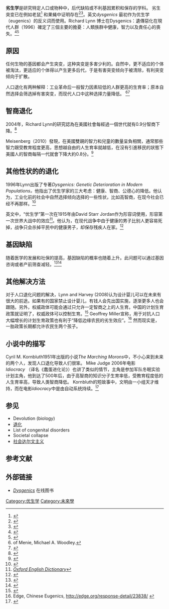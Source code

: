 {{inappropriate tone|time=2015-12-20T03:56:06+00:00}}
{{pov|time=2015-12-20T03:56:06+00:00}}
'''劣生学'''是研究特定人口或物种中，后代缺陷或不利基因累积和保存的学科。 劣生突变已在例如老鼠<ref>{{cite journal|author = Tanabe T, Beam KG, Powell JA, Numa S|title = Restoration of excitation-contraction coupling and slow calcium current in dysgenic muscle by dihydropyridine receptor complementary DNA|journal = Nature|volume = 336|issue = 6195|pages = 134–9|date = November 1988|pmid = 2903448|doi = 10.1038/336134a0|url = http://www.nature.com/nature/journal/v336/n6195/abs/336134a0.html|access-date = 2015-07-09|archive-date = 2016-04-12|archive-url = https://web.archive.org/web/20160412233830/http://www.nature.com/nature/journal/v336/n6195/abs/336134a0.html}}</ref> 和果蝇中证明存在<ref>{{cite journal |author = Kidwell MG|title = Evolution of hybrid dysgenesis determinants in Drosophila melanogaster|journal = Proc. Natl. Acad. Sci. U.S.A.|volume = 80|issue = 6|pages = 1655–9|date = March 1983|pmid = 6300863|pmc = 393661|url = http://www.pnas.org/cgi/pmidlookup?view=long&pmid=6300863|doi = 10.1073/pnas.80.6.1655}}</ref><ref>{{cite journal|url = http://www.scielo.br/scielo.php?pid=S0073-47212002000200007&script=sci_arttext&tlng=|title = Gonadal hybrid dysgenesis in ''Drosophila Sturtevanti'' (Diptera, Drosophilidae)|journal = Iheringia, Sér. Zool.|volume = 92|issue = 2|date = June 2002|doi = 10.1590/S0073-47212002000200007|author = Almeida LM, Carareto CMA|access-date = 2015-07-09|archive-date = 2019-06-08|archive-url = https://web.archive.org/web/20190608112644/http://www.scielo.br/scielo.php?pid=S0073-47212002000200007&script=sci_arttext&tlng=}}</ref>。英文''dysgenics'' 最初作为优生学（eugenics）的反义词而使用。Richard Lynn 博士在Dysgenics：遺傳惡化在現代人群（1996）確定了三個主要的擔憂：人類族群中健康，智力以及責任心的喪失。<ref>{{cite web |url=http://www.bartleby.com/61/60/D0446000.html |title=存档副本 |accessdate=2009-01-25 |deadurl=yes |archiveurl=https://web.archive.org/web/20090318135516/http://www.bartleby.com/61/60/D0446000.html |archivedate=2009-03-18 }}</ref><ref>{{cite web |url=http://medical.merriam-webster.com/medical/dysgenics |title=存档副本 |accessdate=2009-01-25 |deadurl=yes |archiveurl=https://archive.is/20120720150508/http://medical.merriam-webster.com/medical/dysgenics |archivedate=2012-07-20 }}</ref>

== 原因 ==
任何生物的基因都会产生突变，这种突变是多害少利的。自然中，更不适应的个体被淘汰，更适应的个体得以产生更多后代，于是有害突变倾向于被清除，有利突变倾向于扩散。

人口退化有两种解释：工业革命后一般智力因素较低的人群更高的生育率；原本自然选择会筛选掉有害突变，而现代人口中这种选择力量降低。 <ref>of Menie, Michael A. Woodley. </ref><ref name="lynn">{{cite journal|title=Dysgenic fertility for criminal behaviour|journal=Journal of Biosocial Science|doi=10.1017/s0021932000023014|url=https://www.cambridge.org/core/journals/journal-of-biosocial-science/article/dysgenic-fertility-for-criminal-behaviour/6CF6E3CFF6BAFE3EBD497746E7236162|date=1995/10|volume=27|issue=4|pages=405–408|issn=1469-7599|language=en|accessdate=2018-04-02|author=Richard Lynn|archive-date=2020-06-15|archive-url=https://web.archive.org/web/20200615163703/https://www.cambridge.org/core/journals/journal-of-biosocial-science/article/dysgenic-fertility-for-criminal-behaviour/6CF6E3CFF6BAFE3EBD497746E7236162}}</ref>

== 智商退化 ==
2004年，Richard Lynn的研究認為在美國社會每經過一個世代就有0.9分智商下降。<ref>{{Cite journal | last1 = Lynn | first1 = R | title = New evidence of dysgenic fertility for intelligence in the United States | url = https://archive.org/details/sim_intelligence_2004_32_2/page/193 | doi = 10.1016/j.intell.2003.09.002 | journal = Intelligence | volume = 32 | issue = 2 | pages = 193–201 | year = 2004 | pmid =  | pmc = }}</ref>

Meisenberg（2010）發現，在美國雙親的智力和兒童的數量呈負相關，通常那些智力跟受教育程度更高，思想越自由的人生育率就越低，在沒有引進移民的狀態下美國人的智商每隔一代就會下降大約0.8分。<ref>{{Cite journal | last1 = Meisenberg | first1 = Gerhard | title = The reproduction of intelligence | doi = 10.1016/j.intell.2010.01.003 | journal = Intelligence | volume = 38 | issue = 2 | pages = 220–230 | year = 2010 | pmid =  | pmc = }}</ref>

== 其他性状的的退化 ==
1996年Lynn出版了专著''Dysgenics: Genetic Deterioration in Modern Populations。''他指出了优生学家的三大考虑：健康、智商、公德心的降低。他认为，工业化前的社会中自然选择倾向选择的一些性状，比如高智商，在现今社会已经不再那样。<ref name="lynn">{{cite journal|title=Dysgenic fertility for criminal behaviour|journal=Journal of Biosocial Science|doi=10.1017/s0021932000023014|url=https://www.cambridge.org/core/journals/journal-of-biosocial-science/article/dysgenic-fertility-for-criminal-behaviour/6CF6E3CFF6BAFE3EBD497746E7236162|date=1995/10|volume=27|issue=4|pages=405–408|issn=1469-7599|language=en|accessdate=2018-04-02|author=Richard Lynn}}</ref>

英文中，“优生学”第一次在1915年由David Starr Jordan作为形容词使用，形容第一次世界大战中的效应<ref>''[[牛津英語詞典|Oxford English Dictionary]]''</ref>。他认为，在现代战争中由于健康的男子比别人更容易死掉，战争只会杀掉平民中的健康男子，却保存残疾人在家。<ref name="Jordan">{{cite book|last = Jordan|first = David Starr|title = War and the Breed: The Relation of War to the Downfall of Nations|publisher = University Press of the Pacific|year = 2003|edition = Reprint|isbn = 1-4102-0900-8|location = Honolulu, Hawaii}}</ref>

== 基因缺陷 ==
随着医学的发展和社保的提高，基因缺陷的概率也随着上升。此问题可以通过基因咨询或者产前筛查减轻。<ref>{{cite journal|title=Effects of various medical and social pracitices on the frequency of genetic disorders|pages=614–627|issn=0002-9297|journal=American Journal of Human Genetics|volume=27|issue=5|date=1975-9|url=https://www.ncbi.nlm.nih.gov/pubmed/1163536|accessdate=2019-05-25|author=S. M. Holloway, C. Smith|pmid=1163536|pmc=PMC1762830|archive-date=2019-06-12|archive-url=https://web.archive.org/web/20190612135919/https://www.ncbi.nlm.nih.gov/pubmed/1163536}}</ref><ref>{{cite journal|url=http://linkinghub.elsevier.com/retrieve/pii/0165111083900404|pages=449–457|title=Perspectives in mutation epidemiology: 5. Modern medical practice versus environmental mutagens: Their possible dysgenic impact|journal=Mutation Research/Reviews in Genetic Toxicology|volume=114|issue=3|accessdate=2018-04-02|doi=10.1016/0165-1110(83)90040-4|author=E. Matsunaga|archive-date=2019-06-12|archive-url=https://web.archive.org/web/20190612053127/https://linkinghub.elsevier.com/retrieve/pii/0165111083900404}}</ref>

== 其他解决方法 ==
对于人口退化问题的解决，Lynn and Harvey (2008)认为设计婴儿可以在未来有很大的前途。如果有的国家禁止设计婴儿，有钱人会先出国实施，逐渐更多人也会跟随。另外，权威政体可能会通过只允许一定智商之上的人生育。中国的计划生育政策就证明了，权威政体可以控制生育。<ref name="ReferenceB">{{cite journal|url=http://linkinghub.elsevier.com/retrieve/pii/S0160289607000463|pages=112–120|title=The decline of the world's IQ|journal=Intelligence|volume=36|issue=2|accessdate=2018-04-02|doi=10.1016/j.intell.2007.03.004|author=Richard Lynn, John Harvey|archive-date=2021-03-08|archive-url=https://web.archive.org/web/20210308062801/https://linkinghub.elsevier.com/retrieve/pii/S0160289607000463}}</ref>  Geoffrey Miller宣称，用于对抗人口大幅增长的计划生育政策也有利于“降低边缘农民的劣生效应”。<ref>Edge, Chinese Eugenics, http://edge.org/response-detail/23838/ {{Wayback|url=http://edge.org/response-detail/23838/ |date=20140901060742 }}</ref> 然而现实是，一胎政策长期都允许农民生两个孩子。

== 小说中的描写 ==
Cyril M. Kornbluth1951年出版的小说''The Marching Morons''中，不小心来到未来的两个人，发现人口退化导致人们很笨。 Mike Judge 2006年电影''Idiocracy'' （译名《蠢蛋进化论》）也讲了类似的情节，主角是参加军队冬眠实验计划主角，他到达了500年后，由于高智商的知识分子生育率低，受教育程度低的人生育率高，导致人类智商降低。 Kornbluth的短故事中，文明由一小组天才维持，而在电影''Idiocracy''中是由自动系统持续。<ref>{{cite news|url = http://www.nytimes.com/2006/09/09/business/09online.html|title = Shying away from Degeneracy|work = The New York Times|author = Mitchell, Dan|date = 2006-09-09|accessdate = 2008-06-29|archive-date = 2022-05-22|archive-url = https://web.archive.org/web/20220522220109/https://www.nytimes.com/2006/09/09/business/09online.html}}</ref>

== 参见 ==
* Devolution (biology)
* [[退化|退化]]
* List of congenital disorders
* Societal collapse
* [[社会达尔文主义|社会达尔文主义]]

== 参考文献 ==
{{Reflist|30em}}

== 外部链接 ==
* [http://www.archive.org/details/Dysgenics-Richard-Lynn ''Dysgenics''] 在线图书

{{Global catastrophic risks}}
{{Authority control}}
[[Category:优生学|Category:优生学]]
[[Category:未來學|Category:未來學]]